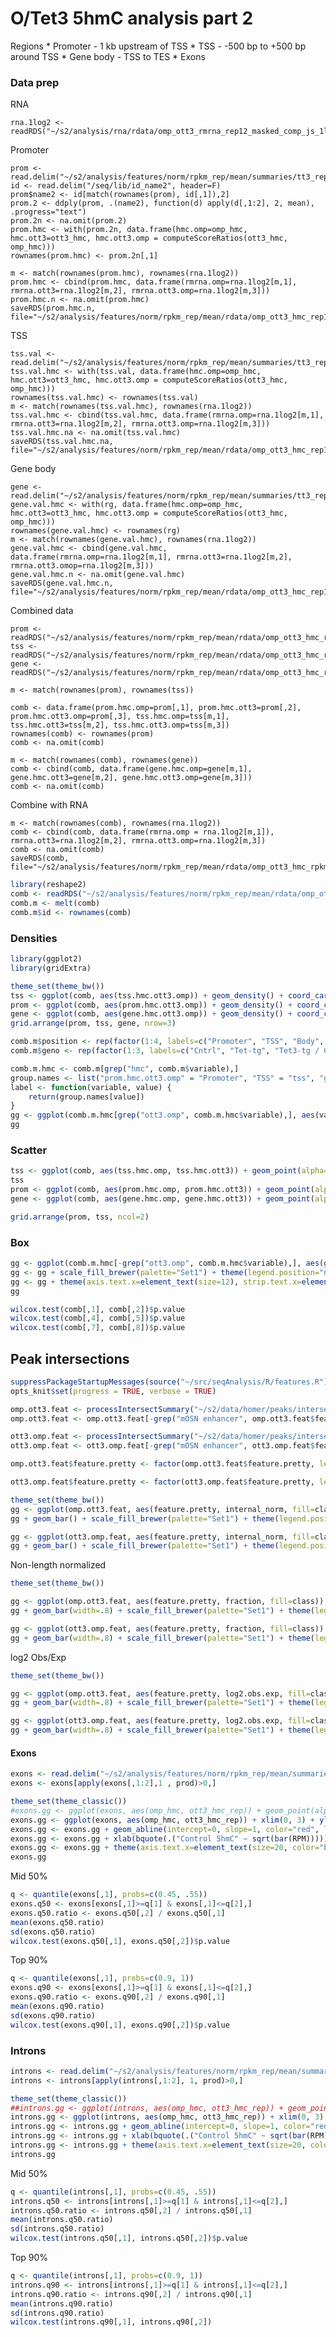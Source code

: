 O/Tet3 5hmC analysis part 2
========================================================

Regions
  * Promoter - 1 kb upstream of TSS
  * TSS - -500 bp to +500 bp around TSS
  * Gene body - TSS to TES
  * Exons
  
### Data prep

RNA
```
rna.1log2 <- readRDS("~/s2/analysis/rna/rdata/omp_ott3_rmrna_rep12_masked_comp_js_1log2.rds")
```
Promoter
```
prom <- read.delim("~/s2/analysis/features/norm/rpkm_rep/mean/summaries/tt3_rep_Refgene_1kb_up_chr_sqrt")
id <- read.delim("/seq/lib/id_name2", header=F)
prom$name2 <- id[match(rownames(prom), id[,1]),2]
prom.2 <- ddply(prom, .(name2), function(d) apply(d[,1:2], 2, mean), .progress="text")
prom.2n <- na.omit(prom.2)
prom.hmc <- with(prom.2n, data.frame(hmc.omp=omp_hmc, hmc.ott3=ott3_hmc, hmc.ott3.omp = computeScoreRatios(ott3_hmc, omp_hmc)))
rownames(prom.hmc) <- prom.2n[,1]

m <- match(rownames(prom.hmc), rownames(rna.1log2))
prom.hmc <- cbind(prom.hmc, data.frame(rmrna.omp=rna.1log2[m,1], rmrna.ott3=rna.1log2[m,2], rmrna.ott3.omp=rna.1log2[m,3]))
prom.hmc.n <- na.omit(prom.hmc)
saveRDS(prom.hmc.n, file="~/s2/analysis/features/norm/rpkm_rep/mean/rdata/omp_ott3_hmc_rep12_Refgene_1kb_up_chr_sqrt_omp_ott3_rmrna.rds")
```

TSS
```
tss.val <- read.delim("~/s2/analysis/features/norm/rpkm_rep/mean/summaries/tt3_rep_refgene_-500bpTSS+500bp_chr_sqrt")
tss.val.hmc <- with(tss.val, data.frame(hmc.omp=omp_hmc, hmc.ott3=ott3_hmc, hmc.ott3.omp = computeScoreRatios(ott3_hmc, omp_hmc)))
rownames(tss.val.hmc) <- rownames(tss.val)
m <- match(rownames(tss.val.hmc), rownames(rna.1log2))
tss.val.hmc <- cbind(tss.val.hmc, data.frame(rmrna.omp=rna.1log2[m,1], rmrna.ott3=rna.1log2[m,2], rmrna.ott3.omp=rna.1log2[m,3]))
tss.val.hmc.na <- na.omit(tss.val.hmc)
saveRDS(tss.val.hmc.na, file="~/s2/analysis/features/norm/rpkm_rep/mean/rdata/omp_ott3_hmc_rep12_refgene_m500bpTSSp500bp_omp_ott3_rmrna.rds")
```

Gene body
```
gene <- read.delim("~/s2/analysis/features/norm/rpkm_rep/mean/summaries/tt3_rep_refgene_chr_sqrt")
gene.val.hmc <- with(rg, data.frame(hmc.omp=omp_hmc, hmc.ott3=ott3_hmc, hmc.ott3.omp = computeScoreRatios(ott3_hmc, omp_hmc)))
rownames(gene.val.hmc) <- rownames(rg)
m <- match(rownames(gene.val.hmc), rownames(rna.1log2))
gene.val.hmc <- cbind(gene.val.hmc, data.frame(rmrna.omp=rna.1log2[m,1], rmrna.ott3=rna.1log2[m,2], rmrna.ott3.omop=rna.1log2[m,3]))
gene.val.hmc.n <- na.omit(gene.val.hmc)
saveRDS(gene.val.hmc.n, file="~/s2/analysis/features/norm/rpkm_rep/mean/rdata/omp_ott3_hmc_rep12_refgene_chr_sqrt_omp_ott3_rmrna.rds")
```


Combined data
```
prom <- readRDS("~/s2/analysis/features/norm/rpkm_rep/mean/rdata/omp_ott3_hmc_rep12_Refgene_1kb_up_chr_sqrt_omp_ott3_rmrna.rds")
tss <- readRDS("~/s2/analysis/features/norm/rpkm_rep/mean/rdata/omp_ott3_hmc_rep12_refgene_m500bpTSSp500bp_omp_ott3_rmrna.rds")
gene <- readRDS("~/s2/analysis/features/norm/rpkm_rep/mean/rdata/omp_ott3_hmc_rep12_refgene_chr_sqrt_omp_ott3_rmrna.rds")

m <- match(rownames(prom), rownames(tss))

comb <- data.frame(prom.hmc.omp=prom[,1], prom.hmc.ott3=prom[,2], prom.hmc.ott3.omp=prom[,3], tss.hmc.omp=tss[m,1], tss.hmc.ott3=tss[m,2], tss.hmc.ott3.omp=tss[m,3])
rownames(comb) <- rownames(prom)
comb <- na.omit(comb)

m <- match(rownames(comb), rownames(gene))
comb <- cbind(comb, data.frame(gene.hmc.omp=gene[m,1], gene.hmc.ott3=gene[m,2], gene.hmc.ott3.omp=gene[m,3]))
comb <- na.omit(comb)
```

Combine with RNA
```
m <- match(rownames(comb), rownames(rna.1log2))
comb <- cbind(comb, data.frame(rmrna.omp = rna.1log2[m,1]), rmrna.ott3=rna.1log2[m,2], rmrna.ott3.omp=rna.1log2[m,3])
comb <- na.omit(comb)
saveRDS(comb, file="~/s2/analysis/features/norm/rpkm_rep/mean/rdata/omp_ott3_hmc_rpkm_rep_prom_tss_body_sqrt_omp_ott3_rmrna_rep.rds")
```

```r
library(reshape2)
comb <- readRDS("~/s2/analysis/features/norm/rpkm_rep/mean/rdata/omp_ott3_hmc_rpkm_rep_prom_tss_body_sqrt_omp_ott3_rmrna_rep.rds")
comb.m <- melt(comb)
comb.m$id <- rownames(comb)
```

### Densities

```r
library(ggplot2)
library(gridExtra)
```

```r
theme_set(theme_bw())
tss <- ggplot(comb, aes(tss.hmc.ott3.omp)) + geom_density() + coord_cartesian(xlim=c(-.5, .5)) + xlab("")
prom <- ggplot(comb, aes(prom.hmc.ott3.omp)) + geom_density() + coord_cartesian(xlim=c(-.5, .5))
gene <- ggplot(comb, aes(gene.hmc.ott3.omp)) + geom_density() + coord_cartesian(xlim=c(-.5, .5))
grid.arrange(prom, tss, gene, nrow=3)
```


```r
comb.m$position <- rep(factor(1:4, labels=c("Promoter", "TSS", "Body", "RNA")), each=3*nrow(comb))
comb.m$geno <- rep(factor(1:3, labels=c("Cntrl", "Tet-tg", "Tet3-tg / Cntrl")), each=nrow(comb))
```

```r
comb.m.hmc <- comb.m[grep("hmc", comb.m$variable),]
group.names <- list("prom.hmc.ott3.omp" = "Promoter", "TSS" = "tss", "gene.hmc.ott3.omp" = "Body", "rmrna.ott3.omp" = "RNA")
label <- function(variable, value) {
    return(group.names[value])
}
gg <- ggplot(comb.m.hmc[grep("ott3.omp", comb.m.hmc$variable),], aes(value)) + geom_density() + facet_grid(variable~.) + coord_cartesian(xlim=c(-.5, .5)) + xlab("log2(mean Tet3-tg / control 5hmC)")
gg
```


### Scatter

```r
tss <- ggplot(comb, aes(tss.hmc.omp, tss.hmc.ott3)) + geom_point(alpha=I(1/10)) + coord_cartesian(xlim=c(0,2), ylim=c(0,2)) + xlab(bquote(.("Control 5hmC" ~ sqrt(bar(RPM))))) + ylab(bquote(.("Tet3-tg 5hmC" ~ sqrt(bar(RPM))))) + labs(title="TSS")
tss
prom <- ggplot(comb, aes(prom.hmc.omp, prom.hmc.ott3)) + geom_point(alpha=I(1/10)) + coord_cartesian(xlim=c(0,2), ylim=c(0,2)) + xlab(bquote(.("Control 5hmC" ~ sqrt(bar(RPM))))) + ylab(bquote(.("Tet3-tg 5hmC" ~ sqrt(bar(RPM))))) + labs(title="Promoter")
gene <- ggplot(comb, aes(gene.hmc.omp, gene.hmc.ott3)) + geom_point(alpha=I(1/10)) + coord_cartesian(xlim=c(0,2), ylim=c(0,2))

grid.arrange(prom, tss, ncol=2)
```


### Box
```r

gg <- ggplot(comb.m.hmc[-grep("ott3.omp", comb.m.hmc$variable),], aes(geno, value, fill=geno)) + geom_boxplot() + facet_grid(.~position) + coord_cartesian(ylim=c(0, 3))
gg <- gg + scale_fill_brewer(palette="Set1") + theme(legend.position="none") + xlab("") + ylab(bquote(.("5hmC" ~ sqrt(bar(RPM)))))
gg <- gg + theme(axis.text.x=element_text(size=12), strip.text.x=element_text(size=12, face="bold")) 
gg
```

```r
wilcox.test(comb[,1], comb[,2])$p.value
wilcox.test(comb[,4], comb[,5])$p.value
wilcox.test(comb[,7], comb[,8])$p.value
```

Peak intersections
-------------------


```r
suppressPackageStartupMessages(source("~/src/seqAnalysis/R/features.R"))
opts_knit$set(progress = TRUE, verbose = TRUE)
```

```r

omp.ott3.feat <- processIntersectSummary("~/s2/data/homer/peaks/intersections/tt3/omp_hmc_gc_input_ott3_1_hmc_gc_F3.bed/summary")
omp.ott3.feat <- omp.ott3.feat[-grep("mOSN enhancer", omp.ott3.feat$feature.pretty),]
```

```r
ott3.omp.feat <- processIntersectSummary("~/s2/data/homer/peaks/intersections/tt3/ott3_1_hmc_gc_input_omp_hmc_gc_F3.bed_run2/summary")
ott3.omp.feat <- ott3.omp.feat[-grep("mOSN enhancer", ott3.omp.feat$feature.pretty),]
```

```r
omp.ott3.feat$feature.pretty <- factor(omp.ott3.feat$feature.pretty, levels=levels(omp.ott3.feat$feature.pretty)[length(levels(omp.ott3.feat$feature.pretty)):1])
```

```r
ott3.omp.feat$feature.pretty <- factor(ott3.omp.feat$feature.pretty, levels=levels(ott3.omp.feat$feature.pretty)[length(levels(ott3.omp.feat$feature.pretty)):1])
```

```r
theme_set(theme_bw())
gg <- ggplot(omp.ott3.feat, aes(feature.pretty, internal_norm, fill=class))
gg + geom_bar() + scale_fill_brewer(palette="Set1") + theme(legend.position="none") + xlab("") + ylab("log2 observed / expected") + geom_hline(yintercept=0)
```

```r
gg <- ggplot(ott3.omp.feat, aes(feature.pretty, internal_norm, fill=class))
gg + geom_bar() + scale_fill_brewer(palette="Set1") + theme(legend.position="none") + xlab("") + ylab("log2 observed / expected") + geom_hline(yintercept=0)
```

Non-length normalized
```r
theme_set(theme_bw())

gg <- ggplot(omp.ott3.feat, aes(feature.pretty, fraction, fill=class))
gg + geom_bar(width=.8) + scale_fill_brewer(palette="Set1") + theme(legend.position="none") + xlab("") + ylab("Normalized fraction of peaks") + coord_flip()
```

```r
gg <- ggplot(ott3.omp.feat, aes(feature.pretty, fraction, fill=class))
gg + geom_bar(width=.8) + scale_fill_brewer(palette="Set1") + theme(legend.position="none") + xlab("") + ylab("Normalized fraction of peaks") + coord_flip()
```

log2 Obs/Exp
```r
theme_set(theme_bw())

gg <- ggplot(omp.ott3.feat, aes(feature.pretty, log2.obs.exp, fill=class))
gg + geom_bar(width=.8) + scale_fill_brewer(palette="Set1") + theme(legend.position="none") + xlab("") + coord_flip(ylim=c(-2.5, 1)) + ylab("log2 observed / expected") + geom_hline(yintercept=0)
```

```r
gg <- ggplot(ott3.omp.feat, aes(feature.pretty, log2.obs.exp, fill=class))
gg + geom_bar(width=.8) + scale_fill_brewer(palette="Set1") + theme(legend.position="none") + xlab("") + coord_flip() + ylab("log2 observed / expected") + geom_hline(yintercept=0)
```

#### Exons
```r
exons <- read.delim("~/s2/analysis/features/norm/rpkm_rep/mean/summaries/tt3_rep_Refgene_exons_split2_chr_sqrt")
exons <- exons[apply(exons[,1:2],1 , prod)>0,]
```

```r
theme_set(theme_classic())
#exons.gg <- ggplot(exons, aes(omp_hmc, ott3_hmc_rep)) + geom_point(alpha=I(1/5), data=exons[sample(1:nrow(exons), 20000),]) + coord_cartesian(xlim=c(0,3), ylim=c(0,3))
exons.gg <- ggplot(exons, aes(omp_hmc, ott3_hmc_rep)) + xlim(0, 3) + ylim(0, 3) + stat_density2d(geom="tile", aes(fill=..density..), contour=F) + scale_fill_gradient(low="white", high="black", limits=c(0, 1))
exons.gg <- exons.gg + geom_abline(intercept=0, slope=1, color="red", linetype=2) + stat_smooth(data=exons[apply(exons[,1:2], 1, prod)>0,], se=FALSE, size=1)
exons.gg <- exons.gg + xlab(bquote(.("Control 5hmC" ~ sqrt(bar(RPM))))) + ylab(bquote(.("Tet3-tg 5hmC" ~ sqrt(bar(RPM)))))
exons.gg <- exons.gg + theme(axis.text.x=element_text(size=20, color="black"), axis.text.y=element_text(size=20, color="black"), axis.title.x=element_text(size=24), axis.title.y=element_text(size=24), legend.position="none") 
exons.gg
```

Mid 50%
```r
q <- quantile(exons[,1], probs=c(0.45, .55))
exons.q50 <- exons[exons[,1]>=q[1] & exons[,1]<=q[2],]
exons.q50.ratio <- exons.q50[,2] / exons.q50[,1]
mean(exons.q50.ratio)
sd(exons.q50.ratio)
wilcox.test(exons.q50[,1], exons.q50[,2])$p.value
```

Top 90%
```r
q <- quantile(exons[,1], probs=c(0.9, 1))
exons.q90 <- exons[exons[,1]>=q[1] & exons[,1]<=q[2],]
exons.q90.ratio <- exons.q90[,2] / exons.q90[,1]
mean(exons.q90.ratio)
sd(exons.q90.ratio)
wilcox.test(exons.q90[,1], exons.q90[,2])$p.value
```

### Introns
```r
introns <- read.delim("~/s2/analysis/features/norm/rpkm_rep/mean/summaries/tt3_rep_Refgene_intron_chr_sqrt")
introns <- introns[apply(introns[,1:2], 1, prod)>0,]
```

```r
theme_set(theme_classic())
##introns.gg <- ggplot(introns, aes(omp_hmc, ott3_hmc_rep)) + geom_point(alpha=I(1/10), data=introns[sample(1:nrow(introns), 20000),]) + coord_cartesian(xlim=c(0,3), ylim=c(0,3))
introns.gg <- ggplot(introns, aes(omp_hmc, ott3_hmc_rep)) + xlim(0, 3) + ylim(0, 3) + stat_density2d(geom="tile", aes(fill=..density..), contour=F) + scale_fill_gradient(low="white", high="black", limits=c(0, 2.2))
introns.gg <- introns.gg + geom_abline(intercept=0, slope=1, color="red", linetype=2) + stat_smooth(data=introns[apply(introns[,1:2], 1, prod)>0,], se=FALSE, size=1, formula=y~s(x, bs="cs"))
introns.gg <- introns.gg + xlab(bquote(.("Control 5hmC" ~ sqrt(bar(RPM))))) + ylab(bquote(.("Tet3-tg 5hmC" ~ sqrt(bar(RPM)))))
introns.gg <- introns.gg + theme(axis.text.x=element_text(size=20, color="black"), axis.text.y=element_text(size=20, color="black"), axis.title.x=element_text(size=24), axis.title.y=element_text(size=24), legend.position="none")
introns.gg
```

Mid 50%
```r
q <- quantile(introns[,1], probs=c(0.45, .55))
introns.q50 <- introns[introns[,1]>=q[1] & introns[,1]<=q[2],]
introns.q50.ratio <- introns.q50[,2] / introns.q50[,1]
mean(introns.q50.ratio)
sd(introns.q50.ratio)
wilcox.test(introns.q50[,1], introns.q50[,2])$p.value
```

Top 90%
```r
q <- quantile(introns[,1], probs=c(0.9, 1))
introns.q90 <- introns[introns[,1]>=q[1] & introns[,1]<=q[2],]
introns.q90.ratio <- introns.q90[,2] / introns.q90[,1]
mean(introns.q90.ratio)
sd(introns.q90.ratio)
wilcox.test(introns.q90[,1], introns.q90[,2])
```


